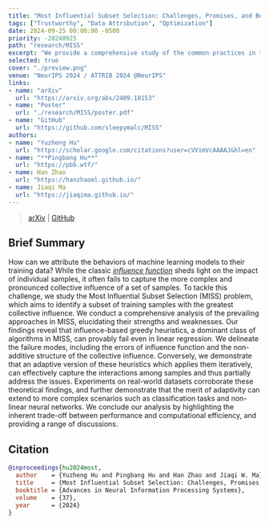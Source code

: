 ```yaml
---
title: "Most Influential Subset Selection: Challenges, Promises, and Beyond"
tags: ["Trustworthy", "Data Attribution", "Optimization"]
date: 2024-09-25 00:00:00 -0500
priority: -20240925
path: "research/MISS"
excerpt: "We provide a comprehensive study of the common practices in the Most Influential Subset Selection (MISS) problem."
selected: true
cover: "./preview.png"
venue: "NeurIPS 2024 / ATTRIB 2024 @NeurIPS"
links:
- name: "arXiv"
  url: "https://arxiv.org/abs/2409.18153"
- name: "Poster"
  url: "./research/MISS/poster.pdf"
- name: "GitHub"
  url: "https://github.com/sleepymalc/MISS"
authors:
- name: "Yuzheng Hu"
  url: "https://scholar.google.com/citations?user=cVVimVcAAAAJ&hl=en"
- name: "**Pingbang Hu**"
  url: "https://pbb.wtf/"
- name: Han Zhao
  url: "https://hanzhaoml.github.io/"
- name: Jiaqi Ma
  url: "https://jiaqima.github.io/"
---
```


> [arXiv](https://arxiv.org/abs/2409.18153) | [GitHub](https://github.com/sleepymalc/MISS)

## Brief Summary

How can we attribute the behaviors of machine learning models to their training data? While the classic [*influence function*](https://arxiv.org/abs/1703.04730) sheds light on the impact of individual samples, it often fails to capture the more complex and pronounced collective influence of a set of samples. To tackle this challenge, we study the Most Influential Subset Selection (MISS) problem, which aims to identify a subset of training samples with the greatest collective influence. We conduct a comprehensive analysis of the prevailing approaches in MISS, elucidating their strengths and weaknesses. Our findings reveal that influence-based greedy heuristics, a dominant class of algorithms in MISS, can provably fail even in linear regression. We delineate the failure modes, including the errors of influence function and the non-additive structure of the collective influence. Conversely, we demonstrate that an adaptive version of these heuristics which applies them iteratively, can effectively capture the interactions among samples and thus partially address the issues. Experiments on real-world datasets corroborate these theoretical findings, and further demonstrate that the merit of adaptivity can extend to more complex scenarios such as classification tasks and non-linear neural networks. We conclude our analysis by highlighting the inherent trade-off between performance and computational efficiency, and providing a range of discussions.

## Citation

```bibtex
@inproceedings{hu2024most,
  author    = {Yuzheng Hu and Pingbang Hu and Han Zhao and Jiaqi W. Ma},
  title     = {Most Influential Subset Selection: Challenges, Promises, and Beyond},
  booktitle = {Advances in Neural Information Processing Systems},
  volume    = {37},
  year      = {2024}
}
```
